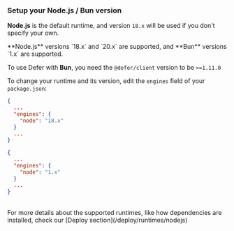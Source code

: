 ### Setup your Node.js / Bun version

**Node.js** is the default runtime, and version `18.x` will be used if you don't
specify your own.

<Info>
  **Node.js** versions `18.x` and `20.x` are supported, and **Bun** versions
  `1.x` are supported.

To use Defer with **Bun**, you need the `@defer/client` version to be `>=1.11.0`

</Info>

To change your runtime and its version, edit the `engines` field of your
`package.json`:

<CodeGroup>

```json Node.js
{
  ...
  "engines": {
    "node": "18.x"
  }
  ...
}
```

```json Bun
{
  ...
  "engines": {
    "node": "1.x"
  }
  ...
}
```

</CodeGroup>

<br />

<Note>
  For more details about the supported runtimes, like how dependencies are
  installed, check our [Deploy section](/deploy/runtimes/nodejs)
</Note>
